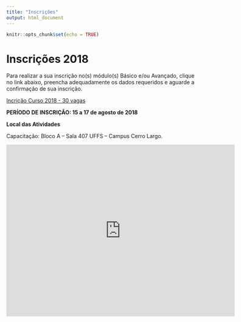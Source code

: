 ```yaml
---
title: "Inscrições"
output: html_document
---
```


```r
knitr::opts_chunk$set(echo = TRUE)
```

# Inscrições 2018

Para realizar a sua inscrição no(s) módulo(s) Básico e/ou Avançado, clique no link abaixo, preencha adequadamente os dados requeridos e aguarde a confirmação de sua inscrição.

<!--
**Incrição Curso 2018 - 30 vagas** - Em breve!
-->

[Incrição Curso 2018 - 30 vagas](https://docs.google.com/forms/d/1kyEx0OV1L7PhsTOsCjaMz1dmTv3zJ4eXCrXdSyXYrKg/prefill)


**PERÍODO DE INSCRIÇÃO: 15 a 17 de agosto de 2018**

**Local das Atividades**

Capacitação: Bloco A – Sala 407 UFFS – Campus Cerro Largo.


<iframe src="https://www.google.com/maps/embed?pb=!1m14!1m8!1m3!1d7036.351591096242!2d-54.7494965!3d-28.1411361!3m2!1i1024!2i768!4f13.1!3m3!1m2!1s0x0%3A0x1f5b805d24a9b3e7!2sBloco+A+UFFS!5e0!3m2!1spt-BR!2sbr!4v1533262394085" width="600" height="450" frameborder="0" style="border:0" allowfullscreen></iframe>